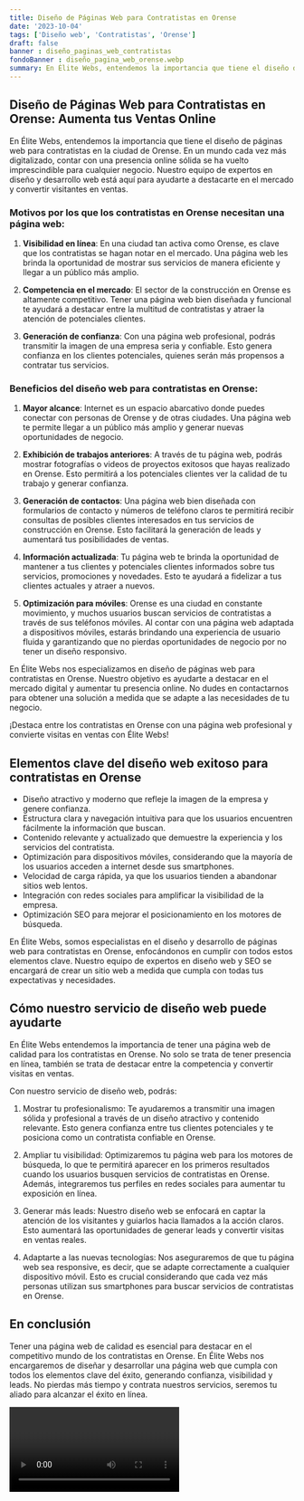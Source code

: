```yaml
---
title: Diseño de Páginas Web para Contratistas en Orense
date: '2023-10-04'
tags: ['Diseño web', 'Contratistas', 'Orense']
draft: false
banner : diseño_paginas_web_contratistas
fondoBanner : diseño_pagina_web_orense.webp
summary: En Élite Webs, entendemos la importancia que tiene el diseño de páginas web para contratistas en la ciudad de Orense. En un mundo cada vez más digitalizado, contar con una presencia online sólida se ha vuelto imprescindible para cualquier negocio. Nuestro equipo de expertos en diseño y desarrollo web está aquí para ayudarte a destacarte en el mercado y convertir visitantes en ventas.
---
```


## Diseño de Páginas Web para Contratistas en Orense: Aumenta tus Ventas Online

En Élite Webs, entendemos la importancia que tiene el diseño de páginas web para contratistas en la ciudad de Orense. En un mundo cada vez más digitalizado, contar con una presencia online sólida se ha vuelto imprescindible para cualquier negocio. Nuestro equipo de expertos en diseño y desarrollo web está aquí para ayudarte a destacarte en el mercado y convertir visitantes en ventas.

### Motivos por los que los contratistas en Orense necesitan una página web:

1. **Visibilidad en línea**: En una ciudad tan activa como Orense, es clave que los contratistas se hagan notar en el mercado. Una página web les brinda la oportunidad de mostrar sus servicios de manera eficiente y llegar a un público más amplio.

2. **Competencia en el mercado**: El sector de la construcción en Orense es altamente competitivo. Tener una página web bien diseñada y funcional te ayudará a destacar entre la multitud de contratistas y atraer la atención de potenciales clientes.

3. **Generación de confianza**: Con una página web profesional, podrás transmitir la imagen de una empresa seria y confiable. Esto genera confianza en los clientes potenciales, quienes serán más propensos a contratar tus servicios.

### Beneficios del diseño web para contratistas en Orense:

1. **Mayor alcance**: Internet es un espacio abarcativo donde puedes conectar con personas de Orense y de otras ciudades. Una página web te permite llegar a un público más amplio y generar nuevas oportunidades de negocio.

2. **Exhibición de trabajos anteriores**: A través de tu página web, podrás mostrar fotografías o videos de proyectos exitosos que hayas realizado en Orense. Esto permitirá a los potenciales clientes ver la calidad de tu trabajo y generar confianza.

3. **Generación de contactos**: Una página web bien diseñada con formularios de contacto y números de teléfono claros te permitirá recibir consultas de posibles clientes interesados en tus servicios de construcción en Orense. Esto facilitará la generación de leads y aumentará tus posibilidades de ventas.

4. **Información actualizada**: Tu página web te brinda la oportunidad de mantener a tus clientes y potenciales clientes informados sobre tus servicios, promociones y novedades. Esto te ayudará a fidelizar a tus clientes actuales y atraer a nuevos.

5. **Optimización para móviles**: Orense es una ciudad en constante movimiento, y muchos usuarios buscan servicios de contratistas a través de sus teléfonos móviles. Al contar con una página web adaptada a dispositivos móviles, estarás brindando una experiencia de usuario fluida y garantizando que no pierdas oportunidades de negocio por no tener un diseño responsivo.

En Élite Webs nos especializamos en diseño de páginas web para contratistas en Orense. Nuestro objetivo es ayudarte a destacar en el mercado digital y aumentar tu presencia online. No dudes en contactarnos para obtener una solución a medida que se adapte a las necesidades de tu negocio.

¡Destaca entre los contratistas en Orense con una página web profesional y convierte visitas en ventas con Élite Webs!

<GifSeo />

<Cta />

## Elementos clave del diseño web exitoso para contratistas en Orense

- Diseño atractivo y moderno que refleje la imagen de la empresa y genere confianza.
- Estructura clara y navegación intuitiva para que los usuarios encuentren fácilmente la información que buscan.
- Contenido relevante y actualizado que demuestre la experiencia y los servicios del contratista.
- Optimización para dispositivos móviles, considerando que la mayoría de los usuarios acceden a internet desde sus smartphones.
- Velocidad de carga rápida, ya que los usuarios tienden a abandonar sitios web lentos.
- Integración con redes sociales para amplificar la visibilidad de la empresa.
- Optimización SEO para mejorar el posicionamiento en los motores de búsqueda.

En Élite Webs, somos especialistas en el diseño y desarrollo de páginas web para contratistas en Orense, enfocándonos en cumplir con todos estos elementos clave. Nuestro equipo de expertos en diseño web y SEO se encargará de crear un sitio web a medida que cumpla con todas tus expectativas y necesidades.

## Cómo nuestro servicio de diseño web puede ayudarte

En Élite Webs entendemos la importancia de tener una página web de calidad para los contratistas en Orense. No solo se trata de tener presencia en línea, también se trata de destacar entre la competencia y convertir visitas en ventas.

Con nuestro servicio de diseño web, podrás:

1. Mostrar tu profesionalismo: Te ayudaremos a transmitir una imagen sólida y profesional a través de un diseño atractivo y contenido relevante. Esto genera confianza entre tus clientes potenciales y te posiciona como un contratista confiable en Orense.

2. Ampliar tu visibilidad: Optimizaremos tu página web para los motores de búsqueda, lo que te permitirá aparecer en los primeros resultados cuando los usuarios busquen servicios de contratistas en Orense. Además, integraremos tus perfiles en redes sociales para aumentar tu exposición en línea.

3. Generar más leads: Nuestro diseño web se enfocará en captar la atención de los visitantes y guiarlos hacia llamados a la acción claros. Esto aumentará las oportunidades de generar leads y convertir visitas en ventas reales.

4. Adaptarte a las nuevas tecnologías: Nos aseguraremos de que tu página web sea responsive, es decir, que se adapte correctamente a cualquier dispositivo móvil. Esto es crucial considerando que cada vez más personas utilizan sus smartphones para buscar servicios de contratistas en Orense.

## En conclusión

Tener una página web de calidad es esencial para destacar en el competitivo mundo de los contratistas en Orense. En Élite Webs nos encargaremos de diseñar y desarrollar una página web que cumpla con todos los elementos clave del éxito, generando confianza, visibilidad y leads. No pierdas más tiempo y contrata nuestros servicios, seremos tu aliado para alcanzar el éxito en línea.

<Video />

<CtaBot job='Contratistas' city='Orense'/>

<Gmaps query='Orense+españa+maps' />